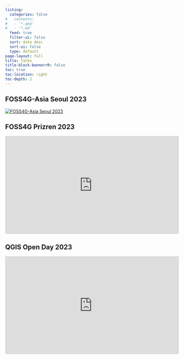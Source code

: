 ```yaml
---
listing:
  categories: false
#   contents:
#   - '*.qmd'
#   - '*.md'
  feed: true
  filter-ui: false
  sort: date desc
  sort-ui: false
  type: default
page-layout: full
title: Talks
title-block-bannerrR: false
toc: true
toc-location: right
toc-depth: 2
---
```



## FOSS4G-Asia Seoul 2023
::: {.raw-html}
<a href="https://talks.osgeo.org/foss4g-asia-2023/talk/8KDVRF/">
  <img src="./foss4g-seoul-2023.png" alt="FOSS4G-Asia Seoul 2023" style="max-width:63%; height:auto;">
</a>
:::

## FOSS4G Prizren 2023

<iframe width="560" height="315" src="https://www.youtube.com/embed/nKxouMKOJjk?si=JSE5kU_NTc0ENUd7" title="YouTube video player" frameborder="0" allow="accelerometer; autoplay; clipboard-write; encrypted-media; gyroscope; picture-in-picture; web-share" referrerpolicy="strict-origin-when-cross-origin" allowfullscreen></iframe>

## QGIS Open Day 2023

<iframe width="560" height="315" src="https://www.youtube.com/embed/eqIwEyuqH-Q?si=gZe3yGxgAGud0CqS" title="YouTube video player" frameborder="0" allow="accelerometer; autoplay; clipboard-write; encrypted-media; gyroscope; picture-in-picture; web-share" referrerpolicy="strict-origin-when-cross-origin" allowfullscreen></iframe>
